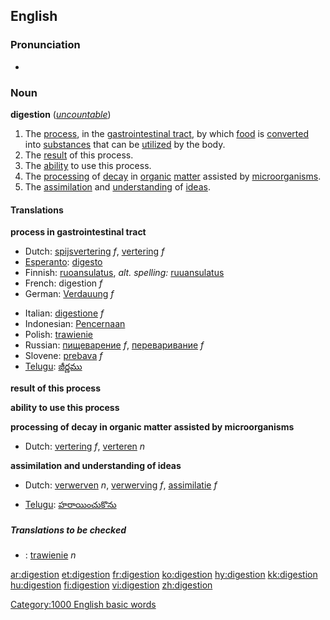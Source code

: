 {{see|digestión}}

==English==

===Pronunciation===
*{{audio|en-us-digestion.ogg|Audio (US)}}

===Noun===
{{wikipedia}}
'''digestion''' (''[[uncountable]]'')
#The [[process]], in the [[gastrointestinal tract]], by which [[food]] is [[convert]]ed into [[substance]]s that can be [[utilize]]d by the body.
#The [[result]] of this process.
#The [[ability]] to use this process.
#The [[processing]] of [[decay]] in [[organic]] [[matter]] assisted by [[microorganism]]s.
#The [[assimilation]] and [[understanding]] of [[idea]]s.

====Translations====

'''process in gastrointestinal tract'''
{{top}}
*Dutch: [[spijsvertering]] ''f'', [[vertering]] ''f''
*[[Esperanto]]: [[digesto]]
*Finnish: [[ruoansulatus]], ''alt. spelling:'' [[ruuansulatus]]
*French: digestion ''f''
*German: [[Verdauung]] ''f''
{{mid}}
*Italian: [[digestione]] ''f''
*Indonesian: [[Pencernaan]] 
*Polish: [[trawienie]]
*Russian: [[пищеварение]] ''f'', [[переваривание]] ''f''
*Slovene: [[prebava]] ''f''
*[[Telugu]]: [[జీర్ణము]]
{{bottom}}

'''result of this process'''
{{top}}
{{mid}}
{{bottom}}

'''ability to use this process'''
{{top}}
{{mid}}
{{bottom}}

'''processing of decay in organic matter assisted by microorganisms'''
{{top}}
*Dutch: [[vertering]] ''f'', [[verteren]] ''n''
{{mid}}
{{bottom}}

'''assimilation and understanding of ideas'''
{{top}}
*Dutch: [[verwerven]] ''n'', [[verwerving]] ''f'', [[assimilatie]] ''f''
{{mid}}
*[[Telugu]]: [[హరాయించుకొను]]
{{bottom}}

=====Translations to be checked=====
<!--Remove this section once all of the translations below have been moved into the tables above.-->
{{checktrans}}

*{{ttbc|Polish}}: [[trawienie]] ''n''

[[Category:1000 English basic words]]

[[ar:digestion]]
[[et:digestion]]
[[fr:digestion]]
[[ko:digestion]]
[[hy:digestion]]
[[kk:digestion]]
[[hu:digestion]]
[[fi:digestion]]
[[vi:digestion]]
[[zh:digestion]]